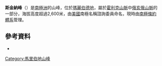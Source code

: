 {{coord|84|46|S|112|53|W|display=title}}

'''斯金納峰'''（{{lang-en|Skinner Peak}}）是[[南極洲|南極洲]]的山峰，位於[[瑪麗伯德地|瑪麗伯德地]]，屬於[[霍利克山脈|霍利克山脈]]中[[俄亥俄山脈|俄亥俄山脈]]的一部分，海拔高度超過2,600米，由[[美國|美國]]南極名稱諮詢委員命名，現時由[[南極條約體系|南極條約體系]]管理。

==參考資料==
*{{usgs-gazetteer}}

{{DEFAULTSORT:Skinner Peak}}
[[Category:馬里伯地山峰|Category:馬里伯地山峰]]


{{MarieByrdLand-geo-stub}}